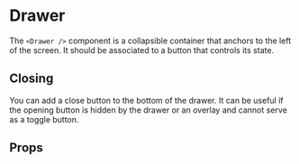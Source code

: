 
<Meta of={DrawerStories} />

# Drawer

The `<Drawer />` component is a collapsible container that anchors to the left of the screen. It should be associated to a button that controls its state.

<Primary />

## Closing

You can add a close button to the bottom of the drawer. It can be useful if the opening button is hidden by the drawer or an overlay and cannot serve as a toggle button.

<Canvas of={DrawerStories.CloseButton} />

## Props

<ArgTypes of={DrawerStories} />
